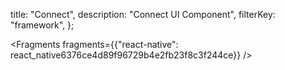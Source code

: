   title: "Connect",
  description: "Connect UI Component",
  filterKey: "framework",
};


<Fragments
  fragments={{"react-native": react_native6376ce4d89f96729b4e2fb23f8c3f244ce}}
/>

